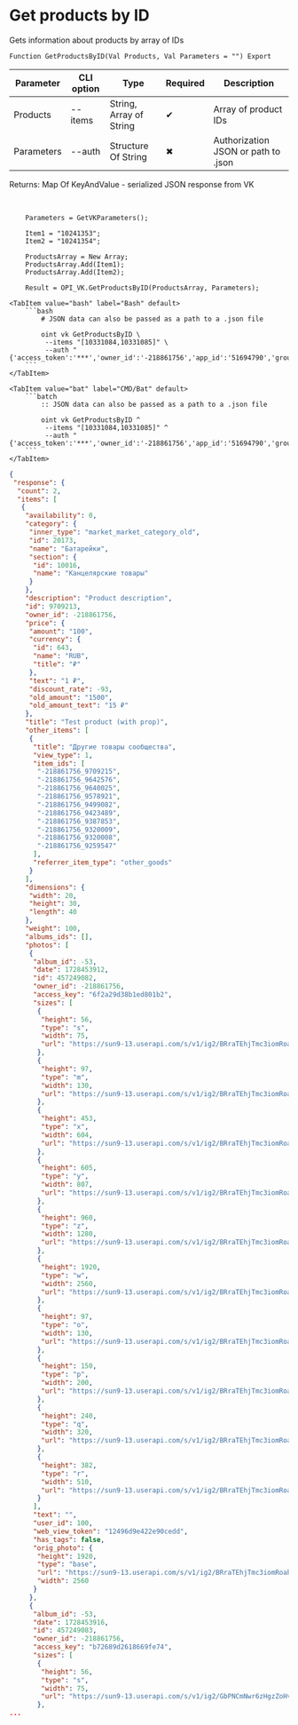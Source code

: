 ﻿---
sidebar_position: 3
---


# Get products by ID
 Gets information about products by array of IDs



`Function GetProductsByID(Val Products, Val Parameters = "") Export`

  | Parameter | CLI option | Type | Required | Description |
  |-|-|-|-|-|
  | Products | --items | String, Array of String | &#x2714; | Array of product IDs |
  | Parameters | --auth | Structure Of String | &#x2716; | Authorization JSON or path to .json |

  
  Returns:  Map Of KeyAndValue - serialized JSON response from VK

<br/>




```bsl title="1C:Enterprise/OneScript code example"
    Parameters = GetVKParameters();

    Item1 = "10241353";
    Item2 = "10241354";

    ProductsArray = New Array;
    ProductsArray.Add(Item1);
    ProductsArray.Add(Item2);

    Result = OPI_VK.GetProductsByID(ProductsArray, Parameters);
```
 

 <Tabs>
  
    <TabItem value="bash" label="Bash" default>
        ```bash
            # JSON data can also be passed as a path to a .json file
            
            oint vk GetProductsByID \
             --items "[10331084,10331085]" \
             --auth "{'access_token':'***','owner_id':'-218861756','app_id':'51694790','group_id':'218861756'}"
        ```
    </TabItem>
  
    <TabItem value="bat" label="CMD/Bat" default>
        ```batch
            :: JSON data can also be passed as a path to a .json file
            
            oint vk GetProductsByID ^
             --items "[10331084,10331085]" ^
             --auth "{'access_token':'***','owner_id':'-218861756','app_id':'51694790','group_id':'218861756'}"
        ```
    </TabItem>
</Tabs>


```json title="Result"
{
 "response": {
  "count": 2,
  "items": [
   {
    "availability": 0,
    "category": {
     "inner_type": "market_market_category_old",
     "id": 20173,
     "name": "Батарейки",
     "section": {
      "id": 10016,
      "name": "Канцелярские товары"
     }
    },
    "description": "Product description",
    "id": 9709213,
    "owner_id": -218861756,
    "price": {
     "amount": "100",
     "currency": {
      "id": 643,
      "name": "RUB",
      "title": "₽"
     },
     "text": "1 ₽",
     "discount_rate": -93,
     "old_amount": "1500",
     "old_amount_text": "15 ₽"
    },
    "title": "Test product (with prop)",
    "other_items": [
     {
      "title": "Другие товары сообщества",
      "view_type": 1,
      "item_ids": [
       "-218861756_9709215",
       "-218861756_9642576",
       "-218861756_9640025",
       "-218861756_9578921",
       "-218861756_9499082",
       "-218861756_9423489",
       "-218861756_9387853",
       "-218861756_9320009",
       "-218861756_9320008",
       "-218861756_9259547"
      ],
      "referrer_item_type": "other_goods"
     }
    ],
    "dimensions": {
     "width": 20,
     "height": 30,
     "length": 40
    },
    "weight": 100,
    "albums_ids": [],
    "photos": [
     {
      "album_id": -53,
      "date": 1728453912,
      "id": 457249082,
      "owner_id": -218861756,
      "access_key": "6f2a29d38b1ed801b2",
      "sizes": [
       {
        "height": 56,
        "type": "s",
        "width": 75,
        "url": "https://sun9-13.userapi.com/s/v1/ig2/BRraTEhjTmc3iomRoahXiRER1_N-S0W-HiUcs_bp7AAd8lLn6tJus30pTY0eioD8NnB7l3aFZaLh9Wb-NZ8Xqsf4.jpg?quality=95&as=32x24,48x36,72x54,108x81,160x120,240x180,360x270,480x360,540x405,640x480,720x540,1080x810,1280x960,1440x1080,2560x1920&from=bu&cs=75x56"
       },
       {
        "height": 97,
        "type": "m",
        "width": 130,
        "url": "https://sun9-13.userapi.com/s/v1/ig2/BRraTEhjTmc3iomRoahXiRER1_N-S0W-HiUcs_bp7AAd8lLn6tJus30pTY0eioD8NnB7l3aFZaLh9Wb-NZ8Xqsf4.jpg?quality=95&as=32x24,48x36,72x54,108x81,160x120,240x180,360x270,480x360,540x405,640x480,720x540,1080x810,1280x960,1440x1080,2560x1920&from=bu&cs=130x97"
       },
       {
        "height": 453,
        "type": "x",
        "width": 604,
        "url": "https://sun9-13.userapi.com/s/v1/ig2/BRraTEhjTmc3iomRoahXiRER1_N-S0W-HiUcs_bp7AAd8lLn6tJus30pTY0eioD8NnB7l3aFZaLh9Wb-NZ8Xqsf4.jpg?quality=95&as=32x24,48x36,72x54,108x81,160x120,240x180,360x270,480x360,540x405,640x480,720x540,1080x810,1280x960,1440x1080,2560x1920&from=bu&cs=604x453"
       },
       {
        "height": 605,
        "type": "y",
        "width": 807,
        "url": "https://sun9-13.userapi.com/s/v1/ig2/BRraTEhjTmc3iomRoahXiRER1_N-S0W-HiUcs_bp7AAd8lLn6tJus30pTY0eioD8NnB7l3aFZaLh9Wb-NZ8Xqsf4.jpg?quality=95&as=32x24,48x36,72x54,108x81,160x120,240x180,360x270,480x360,540x405,640x480,720x540,1080x810,1280x960,1440x1080,2560x1920&from=bu&cs=807x605"
       },
       {
        "height": 960,
        "type": "z",
        "width": 1280,
        "url": "https://sun9-13.userapi.com/s/v1/ig2/BRraTEhjTmc3iomRoahXiRER1_N-S0W-HiUcs_bp7AAd8lLn6tJus30pTY0eioD8NnB7l3aFZaLh9Wb-NZ8Xqsf4.jpg?quality=95&as=32x24,48x36,72x54,108x81,160x120,240x180,360x270,480x360,540x405,640x480,720x540,1080x810,1280x960,1440x1080,2560x1920&from=bu&cs=1280x960"
       },
       {
        "height": 1920,
        "type": "w",
        "width": 2560,
        "url": "https://sun9-13.userapi.com/s/v1/ig2/BRraTEhjTmc3iomRoahXiRER1_N-S0W-HiUcs_bp7AAd8lLn6tJus30pTY0eioD8NnB7l3aFZaLh9Wb-NZ8Xqsf4.jpg?quality=95&as=32x24,48x36,72x54,108x81,160x120,240x180,360x270,480x360,540x405,640x480,720x540,1080x810,1280x960,1440x1080,2560x1920&from=bu&cs=2560x1920"
       },
       {
        "height": 97,
        "type": "o",
        "width": 130,
        "url": "https://sun9-13.userapi.com/s/v1/ig2/BRraTEhjTmc3iomRoahXiRER1_N-S0W-HiUcs_bp7AAd8lLn6tJus30pTY0eioD8NnB7l3aFZaLh9Wb-NZ8Xqsf4.jpg?quality=95&as=32x24,48x36,72x54,108x81,160x120,240x180,360x270,480x360,540x405,640x480,720x540,1080x810,1280x960,1440x1080,2560x1920&from=bu&cs=130x97"
       },
       {
        "height": 150,
        "type": "p",
        "width": 200,
        "url": "https://sun9-13.userapi.com/s/v1/ig2/BRraTEhjTmc3iomRoahXiRER1_N-S0W-HiUcs_bp7AAd8lLn6tJus30pTY0eioD8NnB7l3aFZaLh9Wb-NZ8Xqsf4.jpg?quality=95&as=32x24,48x36,72x54,108x81,160x120,240x180,360x270,480x360,540x405,640x480,720x540,1080x810,1280x960,1440x1080,2560x1920&from=bu&cs=200x150"
       },
       {
        "height": 240,
        "type": "q",
        "width": 320,
        "url": "https://sun9-13.userapi.com/s/v1/ig2/BRraTEhjTmc3iomRoahXiRER1_N-S0W-HiUcs_bp7AAd8lLn6tJus30pTY0eioD8NnB7l3aFZaLh9Wb-NZ8Xqsf4.jpg?quality=95&as=32x24,48x36,72x54,108x81,160x120,240x180,360x270,480x360,540x405,640x480,720x540,1080x810,1280x960,1440x1080,2560x1920&from=bu&cs=320x240"
       },
       {
        "height": 382,
        "type": "r",
        "width": 510,
        "url": "https://sun9-13.userapi.com/s/v1/ig2/BRraTEhjTmc3iomRoahXiRER1_N-S0W-HiUcs_bp7AAd8lLn6tJus30pTY0eioD8NnB7l3aFZaLh9Wb-NZ8Xqsf4.jpg?quality=95&as=32x24,48x36,72x54,108x81,160x120,240x180,360x270,480x360,540x405,640x480,720x540,1080x810,1280x960,1440x1080,2560x1920&from=bu&cs=510x382"
       }
      ],
      "text": "",
      "user_id": 100,
      "web_view_token": "12496d9e422e90cedd",
      "has_tags": false,
      "orig_photo": {
       "height": 1920,
       "type": "base",
       "url": "https://sun9-13.userapi.com/s/v1/ig2/BRraTEhjTmc3iomRoahXiRER1_N-S0W-HiUcs_bp7AAd8lLn6tJus30pTY0eioD8NnB7l3aFZaLh9Wb-NZ8Xqsf4.jpg?quality=95&as=32x24,48x36,72x54,108x81,160x120,240x180,360x270,480x360,540x405,640x480,720x540,1080x810,1280x960,1440x1080,2560x1920&from=bu",
       "width": 2560
      }
     },
     {
      "album_id": -53,
      "date": 1728453916,
      "id": 457249083,
      "owner_id": -218861756,
      "access_key": "b72689d2618669fe74",
      "sizes": [
       {
        "height": 56,
        "type": "s",
        "width": 75,
        "url": "https://sun9-13.userapi.com/s/v1/ig2/GbPNCmNwr6zHgzZoHvTc_U72QL6bfQMRxksnAvEjdkAe7RjmsCkewnYf56isbGizhc84sSxBerTju5bf53Rt_BRs.jpg?quality=95&as=32x24,48x36,72x54,108x81,160x120,240x180,360x270,480x360,540x405,640x480,720x540,1080x810,1280x960,1440x1080,2560x1920&from=bu&cs=75x56"
       },
...
```
